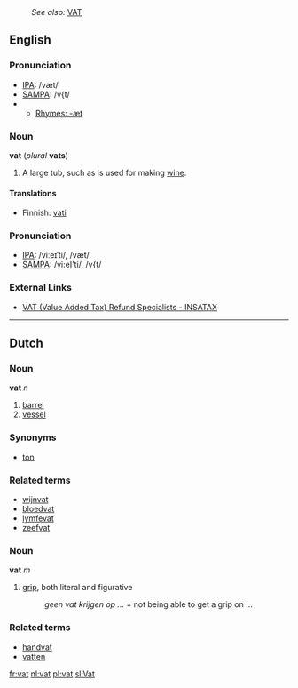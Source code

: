 :''See also:'' [[VAT]]
==English==
===Pronunciation===
*[[IPA]]: /væt/
*[[SAMPA]]: /v{t/
*{{audio|en-us-vat.ogg|Audio (US)}}
**[[Rhymes:English:-æt|Rhymes: -æt]]

===Noun===
'''vat''' (''plural'' '''vats''')

#A large tub, such as is used for making [[wine]].

====Translations====
*Finnish: [[vati]]

===Pronunciation===
*[[IPA]]: /viːeɪˈti/, /væt/
*[[SAMPA]]: /vi:eI'ti/, /v{t/

===External Links===
*[http://www.insatax.com VAT (Value Added Tax) Refund Specialists - INSATAX]
----

==Dutch==
===Noun===

'''vat''' ''n''

#[[barrel]]
#[[vessel]]

===Synonyms===
*[[ton]]

===Related terms===
*[[wijnvat]] 
*[[bloedvat]]
*[[lymfevat]]
*[[zeefvat]]

===Noun===
'''vat''' ''m''

#[[grip]], both literal and figurative
#:''geen vat krijgen op ...'' = not being able to get a grip on ...

===Related terms===
*[[handvat]] 
*[[vatten]]
[[fr:vat]]
[[nl:vat]]
[[pl:vat]]
[[sl:Vat]]